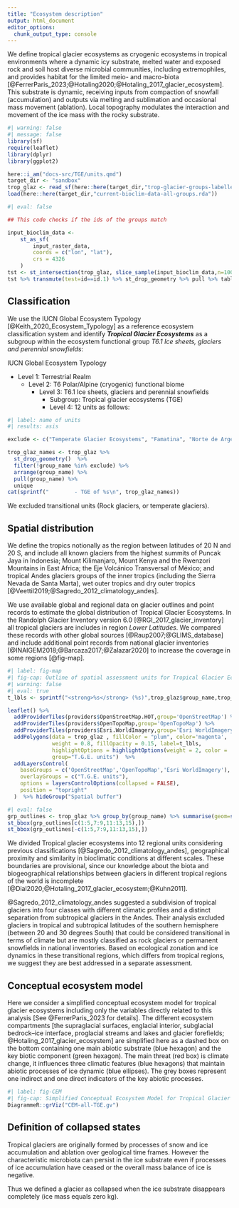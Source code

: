```yaml
---
title: "Ecosystem description"
output: html_document
editor_options: 
  chunk_output_type: console
---
```


We define tropical glacier ecosystems as cryogenic ecosystems in tropical environments where a dynamic icy substrate, melted water and exposed rock and soil host diverse microbial communities, including extremophiles, and provides habitat for the limited meio- and macro-biota [@FerrerParis_2023;@Hotaling2020;@Hotaling_2017_glacier_ecosystem].  This substrate is dynamic, receiving inputs from compaction of snowfall (accumulation) and outputs via melting and sublimation and occasional mass movement (ablation). Local topography modulates the interaction and movement of the ice mass with the rocky substrate.



```r
#| warning: false
#| message: false
library(sf)
require(leaflet)
library(dplyr)
library(ggplot2)

here::i_am("docs-src/TGE/units.qmd")
target_dir <- "sandbox"
trop_glaz <- read_sf(here::here(target_dir,"trop-glacier-groups-labelled.gpkg"))
load(here::here(target_dir,"current-bioclim-data-all-groups.rda"))
```

```r
#| eval: false

## This code checks if the ids of the groups match

input_bioclim_data <-
    st_as_sf(
        input_raster_data, 
        coords = c("lon", "lat"), 
        crs = 4326
    )
tst <- st_intersection(trop_glaz, slice_sample(input_bioclim_data,n=100)) 
tst %>% transmute(test=id==id.1) %>% st_drop_geometry %>% pull %>% table
```



## Classification

We use the IUCN Global Ecosystem Typology [@Keith_2020_Ecosystem_Typology] as a reference ecosystem classification system and identify ***Tropical Glacier Ecosystems*** as a subgroup within the ecosystem functional group _T6.1 Ice sheets, glaciers and perennial snowfields_:

IUCN Global Ecosystem Typology

- Level 1: Terrestrial Realm
  - Level 2: T6 Polar/Alpine (cryogenic) functional biome
    - Level 3: T6.1 Ice sheets, glaciers and perennial snowfields
      - Subgroup: Tropical glacier ecosystems (TGE)
      - Level 4: 12 units as follows:

```r
#| label: name of units
#| results: asis

exclude <- c("Temperate Glacier Ecosystems", "Famatina", "Norte de Argentina", "Zona Volcanica Central")

trop_glaz_names <- trop_glaz %>%
  st_drop_geometry()  %>%
  filter(!group_name %in% exclude) %>%
  arrange(group_name) %>%
  pull(group_name) %>%
  unique 
cat(sprintf("        - TGE of %s\n", trop_glaz_names))
```

We excluded transitional units (Rock glaciers, or temperate glaciers).

## Spatial distribution

 We define the tropics notionally as the region between latitudes of 20 N and 20 S, and include all known glaciers from the highest summits of Puncak Jaya in Indonesia; Mount Kilimanjaro, Mount Kenya and the Rwenzori Mountains in East Africa;  the Eje Volcánico Transversal of México; and tropical Andes glaciers groups of the inner tropics (including the Sierra Nevada de Santa Marta), wet outer tropics and dry outer tropics [@Veettil2019;@Sagredo_2012_climatology_andes]. 
 
We use available global and regional data on glacier outlines and point records to estimate the global distribution of Tropical Glacier Ecosystems. In the Randolph Glacier Inventory version 6.0 [@RGI_2017_glacier_inventory] all tropical glaciers are includes in region *Lower Latitudes*. We compared these records with other global sources [@Raup2007;@GLIMS_database] and include additional point records from national glacier inventories [@INAIGEM2018;@Barcaza2017;@Zalazar2020] to increase the coverage in some regions [@fig-map]. 

```r
#| label: fig-map
#| fig-cap: Outline of spatial assessment units for Tropical Glacier Ecosystems. Each assessment unit consist of one or more spatial clusters (polygons), and each cluster includes a buffer of 25km around the glacier outlines. 
#| warning: false
#| eval: true
t_lbls <- sprintf("<strong>%s</strong> (%s)",trop_glaz$group_name,trop_glaz$id) %>% lapply(htmltools::HTML)

leaflet() %>%
  addProviderTiles(providers$OpenStreetMap.HOT,group='OpenStreetMap') %>%
  addProviderTiles(providers$OpenTopoMap,group='OpenTopoMap') %>%
  addProviderTiles(providers$Esri.WorldImagery,group='Esri WorldImagery') %>%
  addPolygons(data = trop_glaz , fillColor = "plum", color='magenta',
              weight = 0.8, fillOpacity = 0.15, label=t_lbls,
              highlightOptions = highlightOptions(weight = 2, color = 'orange'),
              group="T.G.E. units")  %>%
  addLayersControl(
    baseGroups = c('OpenStreetMap','OpenTopoMap','Esri WorldImagery'),
    overlayGroups = c("T.G.E. units"),
    options = layersControlOptions(collapsed = FALSE),
    position = "topright"
  )  %>% hideGroup("Spatial buffer")
```


```r
#| eval: false
grp_outlines <- trop_glaz %>% group_by(group_name) %>% summarise(geom=st_union(geom)) 
st_bbox(grp_outlines[c(1:5,7:9,11:13,15),])
st_bbox(grp_outlines[-c(1:5,7:9,11:13,15),])
```

We divided Tropical glacier ecosystems into 12 regional units considering previous classifications [@Sagredo_2012_climatology_andes], geographical proximity and similarity in bioclimatic conditions at different scales. These boundaries are provisional, since our knowledge about the biota and biogeographical relationships between glaciers in different tropical regions of the world is incomplete  [@Dial2020;@Hotaling_2017_glacier_ecosystem;@Kuhn2011].

@Sagredo_2012_climatology_andes suggested a subdivision of tropical glaciers into four classes with different climatic profiles and a distinct separation from subtropical glaciers in the Andes. Their analysis excluded glaciers in tropical and subtropical latitudes of the southern hemisphere (between 20 and 30 degrees South) that could be considered transitional in terms of climate but are mostly classified as rock glaciers or permanent snowfields in national inventories. Based on ecological zonation and ice dynamics in these transitional regions, which differs from tropical regions, we suggest they are best addressed in a separate assessment.

## Conceptual ecosystem model

Here we consider a simplified conceptual ecosystem model for tropical glacier ecosystems including only the variables directly related to this analysis [See @FerrerParis_2023 for details]. The different ecosystem compartments [the supraglacial surfaces, englacial interior, subglacial bedrock–ice interface, proglacial streams and lakes and glacier forefields; @Hotaling_2017_glacier_ecosystem] are simplified here as a dashed box on the bottom containing one main abiotic substrate (blue hexagon) and the key biotic component (green hexagon). The main threat (red box) is climate change, it influences three climatic features (blue hexagons) that maintain abiotic processes of ice dynamic (blue ellipses). The grey boxes represent one indirect and one direct indicators of the key abiotic processes.

```r
#| label: fig-CEM
#| fig-cap: Simplified Conceptual Ecosystem Model for Tropical Glacier Ecosystems
DiagrammeR::grViz("CEM-all-TGE.gv")
```


## Definition of collapsed states

Tropical glaciers are originally formed by processes of snow and ice accumulation and ablation over geological time frames. However the characteristic microbiota can persist in the ice substrate even if processes of ice accumulation have ceased or the overall mass balance of ice is negative.

Thus we defined a glacier as collapsed when the ice substrate disappears completely (ice mass equals zero kg).